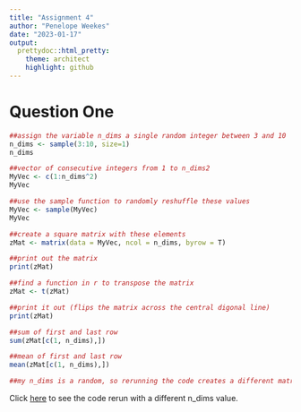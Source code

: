 ```yaml
---
title: "Assignment 4"
author: "Penelope Weekes"
date: "2023-01-17"
output: 
  prettydoc::html_pretty:
    theme: architect
    highlight: github
---
```

# Question One
```r
##assign the variable n_dims a single random integer between 3 and 10
n_dims <- sample(3:10, size=1)
n_dims

##vector of consecutive integers from 1 to n_dims2
MyVec <- c(1:n_dims^2)
MyVec

##use the sample function to randomly reshuffle these values
MyVec <- sample(MyVec)
MyVec

##create a square matrix with these elements
zMat <- matrix(data = MyVec, ncol = n_dims, byrow = T)

##print out the matrix
print(zMat)

##find a function in r to transpose the matrix
zMat <- t(zMat)

##print it out (flips the matrix across the central digonal line)
print(zMat)

##sum of first and last row
sum(zMat[c(1, n_dims),])

##mean of first and last row
mean(zMat[c(1, n_dims),])

##my n_dims is a random, so rerunning the code creates a different matrix
```
  Click [here](assignment4_question1.html) to see the code rerun with a different    n_dims value. 